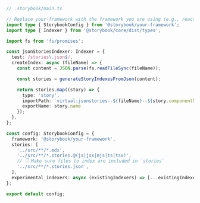```ts
// .storybook/main.ts

// Replace your-framework with the framework you are using (e.g., react-webpack5, vue3-vite)
import type { StorybookConfig } from '@storybook/your-framework';
import type { Indexer } from '@storybook/core/dist/types';

import fs from 'fs/promises';

const jsonStoriesIndexer: Indexer = {
  test: /stories\.json$/,
  createIndex: async (fileName) => {
    const content = JSON.parse(fs.readFileSync(fileName));

    const stories = generateStoryIndexesFromJson(content);

    return stories.map((story) => {
      type: 'story',
      importPath: `virtual:jsonstories--${fileName}--${story.componentName}`,
      exportName: story.name
    });
  },
};

const config: StorybookConfig = {
  framework: '@storybook/your-framework',
  stories: [
    '../src/**/*.mdx',
    '../src/**/*.stories.@(js|jsx|mjs|ts|tsx)',
    // 👇 Make sure files to index are included in `stories`
    '../src/**/*.stories.json',
  ],
  experimental_indexers: async (existingIndexers) => [...existingIndexers, jsonStoriesIndexer];
};

export default config;
```
